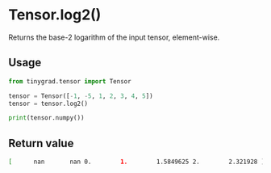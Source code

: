 # Tensor.log2()

Returns the base-2 logarithm of the input tensor, element-wise.

## Usage
```python copy
from tinygrad.tensor import Tensor

tensor = Tensor([-1, -5, 1, 2, 3, 4, 5])
tensor = tensor.log2()

print(tensor.numpy())
```

## Return value
```bash
[      nan       nan 0.        1.        1.5849625 2.        2.321928 ]
```